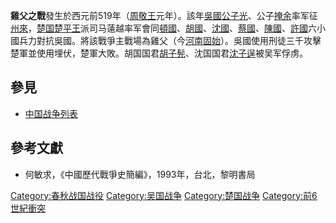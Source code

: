 {{noteTA|1=zh-hans:胡子; zh-hant:胡子;}}

'''雞父之戰'''發生於西元前519年（[[周敬王|周敬王]]元年）。該年[[吳國|吳國]][[阖闾|公子光]]、公子[[掩余|掩余]]率军征[[州來國|州來]]，[[楚国|楚国]][[楚平王|楚平王]]派司马薳越率军會同[[頓國|頓國]]、[[胡國|胡國]]、[[沈國|沈國]]、[[蔡國|蔡國]]、[[陳國|陳國]]、[[許國|許國]]六小國兵力對抗吳國。將該戰爭主戰場為雞父（今[[河南省|河南]][[固始县|固始]]）。吳國使用刑徒三千攻擊楚軍並使用埋伏，楚軍大敗。胡国国君[[胡子髡|胡子髡]]、沈国国君[[沈子逞|沈子逞]]被吴军俘虏。
==參見==
*[[中国战争列表|中国战争列表]]
==參考文獻==
*何敏求，《中國歷代戰爭史簡編》，1993年，台北，黎明書局

{{春秋歷史事件}}

[[Category:春秋战国战役|Category:春秋战国战役]]
[[Category:吴国战争|Category:吴国战争]]
[[Category:楚国战争|Category:楚国战争]]
[[Category:前6世紀衝突|Category:前6世紀衝突]]